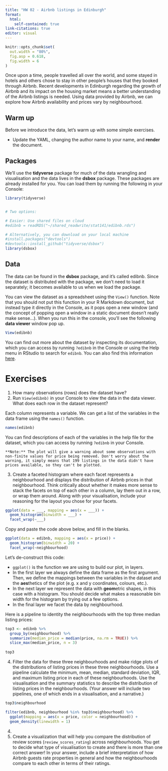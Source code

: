 ```yaml
---
title: "HW 02 - Airbnb listings in Edinburgh"
format:
  html:
    self-contained: true
link-citations: true
editor: visual
---
```


```r
knitr::opts_chunk$set(
  out.width = "80%",
  fig.asp = 0.618,
  fig.width = 6
)
```

Once upon a time, people travelled all over the world, and some stayed in hotels and others chose to stay in other people's houses that they booked through Airbnb. Recent developments in Edinburgh regarding the growth of Airbnb and its impact on the housing market means a better understanding of the Airbnb listings is needed. Using data provided by Airbnb, we can explore how Airbnb availability and prices vary by neighbourhood.

## Warm up

Before we introduce the data, let's warm up with some simple exercises.

-   Update the YAML, changing the author name to your name, and **render** the document.

## Packages

We'll use the **tidyverse** package for much of the data wrangling and visualisation and the data lives in the **dsbox** package. These packages are already installed for you. You can load them by running the following in your Console:

```r
library(tidyverse)


# Two options:

# Easier: Use shared files on cloud
#edibnb = readRDS("~/shared_readwrite/stat141/edibnb.rds")

# Alternatively, you can download on your local machine
#install.packages("devtools")
#devtools::install_github("tidyverse/dsbox")
library(dsbox)
```

## Data

The data can be found in the **dsbox** package, and it's called edibnb. Since the dataset is distributed with the package, we don't need to load it separately; it becomes available to us when we load the package.

You can view the dataset as a spreadsheet using the `View()` function. Note that you should not put this function in your R Markdown document, but instead type it directly in the Console, as it pops open a new window (and the concept of popping open a window in a static document doesn't really make sense...). When you run this in the console, you'll see the following **data viewer** window pop up.

```r
View(edibnb)
```

You can find out more about the dataset by inspecting its documentation, which you can access by running `?edibnb` in the Console or using the Help menu in RStudio to search for `edibnb`. You can also find this information [here](https://rstudio-education.github.io/dsbox/reference/edibnb.html).

# Exercises

1.  How many observations (rows) does the dataset have?
2.  Run `View(edibnb)` in your Console to view the data in the data viewer. What does each row in the dataset represent?

Each column represents a variable. We can get a list of the variables in the data frame using the `names()` function.

```r
names(edibnb)
```

You can find descriptions of each of the variables in the help file for the dataset, which you can access by running `?edibnb` in your Console.

```marginfigure
**Note:** The plot will give a warning about some observations with non-finite values for price being removed. Don't worry about the warning, it simply means that 199 listings in the data didn't have prices available, so they can't be plotted.
```

3.  Create a faceted histogram where each facet represents a neighbourhood and displays the distribution of Airbnb prices in that neighbourhood. Think critically about whether it makes more sense to stack the facets on top of each other in a column, lay them out in a row, or wrap them around. Along with your visualisation, include your reasoning for the layout you chose for your facets.

``` r
ggplot(data = ___, mapping = aes(x = ___)) +
  geom_histogram(binwidth = ___) +
  facet_wrap(~___)
```

Copy and paste the code above below, and fill in the blanks.

```r
ggplot(data = edibnb, mapping = aes(x = price)) +
  geom_histogram(binwidth = 20) +
  facet_wrap(~neighbourhood)
```

Let's de-construct this code:

-   `ggplot()` is the function we are using to build our plot, in layers.
-   In the first layer we always define the data frame as the first argument. Then, we define the mappings between the variables in the dataset and the **aes**thetics of the plot (e.g. x and y coordinates, colours, etc.).
-   In the next layer we represent the data with **geom**etric shapes, in this case with a histogram. You should decide what makes a reasonable bin width for the histogram by trying out a few options.
-   In the final layer we facet the data by neighbourhood.

Here is a pipeline to identity the neighbourhoods with the top three median listing prices:

```r
top3 <- edibnb %>%
  group_by(neighbourhood) %>%
  summarize(median_price = median(price, na.rm = TRUE)) %>%
  slice_max(median_price, n = 3)
  
top3
```

4.  Filter the data for these three neighbourhoods and make ridge plots of the distributions of listing prices in these three neighbourhoods. Use a pipeline calculate the minimum, mean, median, standard deviation, IQR, and maximum listing price in each of these neighbourhoods. Use the visualisation and the summary statistics to describe the distribution of listing prices in the neighbourhoods. (Your answer will include two pipelines, one of which ends in a visualisation, and a narrative.)

```r
top3$neighbourhood
```

```r
filter(edibnb, neighbourhood %in% top3$neighbourhood) %>%
  ggplot(mapping = aes(x = price, color = neighbourhood)) +
  geom_density(linewidth = 1)
```

4.  
5.  Create a visualization that will help you compare the distribution of review scores (`review_scores_rating`) across neighbourhoods. You get to decide what type of visualisation to create and there is more than one correct answer! In your answer, include a brief interpretation of how Airbnb guests rate properties in general and how the neighbourhoods compare to each other in terms of their ratings.
